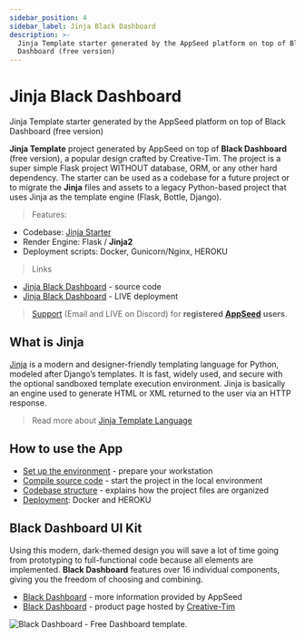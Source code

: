 ```yaml
---
sidebar_position: 4
sidebar_label: Jinja Black Dashboard
description: >-
  Jinja Template starter generated by the AppSeed platform on top of Black
  Dashboard (free version)
---
```


# Jinja Black Dashboard

<SubHeading>Jinja Template starter generated by the AppSeed platform on top of Black Dashboard (free version)</SubHeading>

**Jinja Template** project generated by AppSeed on top of **Black Dashboard** (free version), a popular design crafted by Creative-Tim. The project is a super simple Flask project WITHOUT database, ORM, or any other hard dependency. The starter can be used as a codebase for a future project or to migrate the **Jinja** files and assets to a legacy Python-based project that uses Jinja as the template engine (Flask, Bottle, Django).

> Features:

- Codebase: [Jinja Starter](../../boilerplate-code/boilerplate-jinja.md)
- Render Engine: Flask / **Jinja2**
- Deployment scripts: Docker, Gunicorn/Nginx, HEROKU

> Links

- [Jinja Black Dashboard](https://github.com/app-generator/jinja-black-dashboard) - source code
- [Jinja Black Dashboard](https://jinja-black-dashboard.appseed-srv1.com/) - LIVE deployment

> [Support](https://appseed.us/support) (Email and LIVE on Discord) for **registered** [**AppSeed**](https://appseed.us/) **users**.

## What is Jinja

[Jinja](https://jinja.palletsprojects.com/en/2.11.x/) is a modern and designer-friendly templating language for Python, modeled after Django’s templates. It is fast, widely used, and secure with the optional sandboxed template execution environment. Jinja is basically an engine used to generate HTML or XML returned to the user via an HTTP response.

> Read more about [Jinja Template Language](../../content/what-is/jinja.md)

## How to use the App

- [Set up the environment](../../boilerplate-code/boilerplate-jinja.md#environment) - prepare your workstation
- [Compile source code](../../boilerplate-code/boilerplate-jinja.md#build-the-app) - start the project in the local environment
- [Codebase structure](../../boilerplate-code/boilerplate-jinja.md#codebase-structure) - explains how the project files are organized
- [Deployment](../../boilerplate-code/boilerplate-jinja.md#deployment): Docker and HEROKU

## **Black Dashboard** UI Kit

Using this modern, dark-themed design you will save a lot of time going from prototyping to full-functional code because all elements are implemented. **Black Dashboard** features over 16 individual components, giving you the freedom of choosing and combining.

- [Black Dashboard](../../content/bootstrap-template/black-dashboard.md) - more information provided by AppSeed
- [Black Dashboard](https://bit.ly/2L0W6Z7) - product page hosted by [Creative-Tim](../../content/partners/creative-tim.md)

![Black Dashboard - Free Dashboard template.](../../../static/assets/docs-black-dashboard-screen.jpg)

